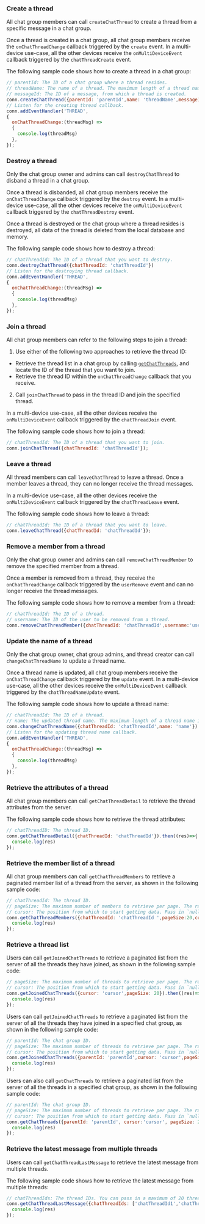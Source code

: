 <PlatformWrapper platform="web">

### Create a thread

All chat group members can call `createChatThread` to create a thread from a specific message in a chat group.

Once a thread is created in a chat group, all chat group members receive the `onChatThreadChange` callback triggered by the `create` event. In a multi-device use-case, all the other devices receive the `onMultiDeviceEvent` callback triggered by the `chatThreadCreate` event.

The following sample code shows how to create a thread in a chat group:

```javascript
// parentId: The ID of a chat group where a thread resides.
// threadName: The name of a thread. The maximum length of a thread name is 64 characters.
// messageId: The ID of a message, from which a thread is created.
conn.createChatThread({parentId: 'parentId',name: 'threadName',messageId: 'messageId'})
// Listen for the creating thread callback.
conn.addEventHandler('THREAD',
{
  onChatThreadChange:(threadMsg) =>
  {
    console.log(threadMsg)
  },
});
```

### Destroy a thread

Only the chat group owner and admins can call `destroyChatThread` to disband a thread in a chat group.

Once a thread is disbanded, all chat group members receive the `onChatThreadChange` callback triggered by the `destroy` event. In a multi-device use-case, all the other devices receive the `onMultiDeviceEvent` callback triggered by the `chatThreadDestroy` event.

<Admonition type="info">Once a thread is destroyed or the chat group where a thread resides is destroyed, all data of the thread is deleted from the local database and memory.</Admonition>

The following sample code shows how to destroy a thread:

```javascript
// chatThreadId: The ID of a thread that you want to destroy.
conn.destroyChatThread({chatThreadId: 'chatThreadId'})
// Listen for the destroying thread callback.
conn.addEventHandler('THREAD',
{
  onChatThreadChange:(threadMsg) =>
  {
    console.log(threadMsg)
  },
});
```

### Join a thread

All chat group members can refer to the following steps to join a thread:

1. Use either of the following two approaches to retrieve the thread ID:
- Retrieve the thread list in a chat group by calling [`getChatThreads`](#fetch), and locate the ID of the thread that you want to join.
- Retrieve the thread ID within the `onChatThreadChange` callback that you receive.
2. Call `joinChatThread` to pass in the thread ID and join the specified thread.

In a multi-device use-case, all the other devices receive the `onMultiDeviceEvent` callback triggered by the `chatThreadJoin` event.

The following sample code shows how to join a thread:

```javascript
// chatThreadId: The ID of a thread that you want to join.
conn.joinChatThread({chatThreadId: 'chatThreadId'});
```


### Leave a thread

All thread members can call `leaveChatThread` to leave a thread. Once a member leaves a thread, they can no longer receive the thread messages.

In a multi-device use-case, all the other devices receive the `onMultiDeviceEvent` callback triggered by the `chatThreadLeave` event.

The following sample code shows how to leave a thread:

```javascript
// chatThreadId: The ID of a thread that you want to leave.
conn.leaveChatThread({chatThreadId: 'chatThreadId'});
```


### Remove a member from a thread

Only the chat group owner and admins can call `removeChatThreadMember` to remove the specified member from a thread.

Once a member is removed from a thread, they receive the `onChatThreadChange` callback triggered by the `userRemove` event and can no longer receive the thread messages.

The following sample code shows how to remove a member from a thread:

```javascript
// chatThreadId: The ID of a thread.
// username: The ID of the user to be removed from a thread.
conn.removeChatThreadMember({chatThreadId: 'chatThreadId',username:'username'}); 
```


### Update the name of a thread

Only the chat group owner, chat group admins, and thread creator can call `changeChatThreadName` to update a thread name.

Once a thread name is updated, all chat group members receive the `onChatThreadChange` callback triggered by the `update` event. In a multi-device use-case, all the other devices receive the `onMultiDeviceEvent` callback triggered by the `chatThreadNameUpdate` event.

The following sample code shows how to update a thread name:

```javascript
// chatThreadId: The ID of a thread.
// name: The updated thread name. The maximum length of a thread name is 64 characters.
conn.changeChatThreadName({chatThreadId: 'chatThreadId',name: 'name'})
// Listen for the updating thread name callback.
conn.addEventHandler('THREAD',
{
  onChatThreadChange:(threadMsg) =>
  {
    console.log(threadMsg)
  },
});
```


### Retrieve the attributes of a thread

All chat group members can call `getChatThreadDetail` to retrieve the thread attributes from the server.

The following sample code shows how to retrieve the thread attributes:

```javascript
// chatThreadID: The thread ID.
conn.getChatThreadDetail({chatThreadId: 'chatThreadId'}).then((res)=>{
  console.log(res)
});
```


### Retrieve the member list of a thread

All chat group members can call `getChatThreadMembers` to retrieve a paginated member list of a thread from the server, as shown in the following sample code:

```javascript
// chatThreadId: The thread ID.
// pageSize: The maximum number of members to retrieve per page. The range is [1, 50].
// cursor: The position from which to start getting data. Pass in `null` or an empty string at the first call.
conn.getChatThreadMembers({chatThreadId: 'chatThreadId ',pageSize:20,cursor:'cursor'}).then((res)=>{
  console.log(res)
});
```


### Retrieve a thread list

Users can call `getJoinedChatThreads` to retrieve a paginated list from the server of all the threads they have joined, as shown in the following sample code:

```javascript
// pageSize: The maximum number of threads to retrieve per page. The range is [1, 50].
// cursor: The position from which to start getting data. Pass in `null` or an empty string at the first call.
conn.getJoinedChatThreads({cursor: 'cursor',pageSize: 20}).then((res)=>{
  console.log(res)
});
```

Users can call `getJoinedChatThreads` to retrieve a paginated list from the server of all the threads they have joined in a specified chat group, as shown in the following sample code:

```javascript
// parentId: The chat group ID.
// pageSize: The maximum number of threads to retrieve per page. The range is [1, 50].
// cursor: The position from which to start getting data. Pass in `null` or an empty string at the first call.
conn.getJoinedChatThreads({parentId: 'parentId',cursor: 'cursor',pageSize: 20}).then((res)=>{
  console.log(res)
});
```

Users can also call `getChatThreads` to retrieve a paginated list from the server of all the threads in a specified chat group, as shown in the following sample code:<a name="fetch"></a>

```javascript
// parentId: The chat group ID.
// pageSize: The maximum number of threads to retrieve per page. The range is [1, 50].
// cursor: The position from which to start getting data. Pass in `null` or an empty string at the first call.
conn.getChatThreads({parentId: 'parentId', cursor:'cursor', pageSize: 20}).then((res)=>{
  console.log(res)
});
```


### Retrieve the latest message from multiple threads

Users can call `getChatThreadLastMessage` to retrieve the latest message from multiple threads.

The following sample code shows how to retrieve the latest message from multiple threads:

```javascript
// chatThreadIds: The thread IDs. You can pass in a maximum of 20 thread IDs.
conn.getChatThreadLastMessage({chatThreadIds: ['chatThreadId1','chatThreadId2']}).then((res)=>{
  console.log(res)
});
```

</PlatformWrapper>